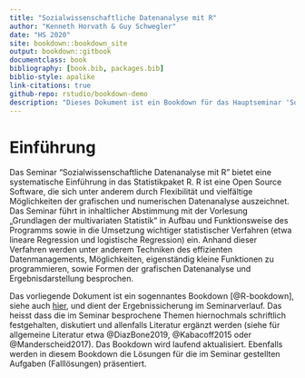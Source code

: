 ```yaml
--- 
title: "Sozialwissenschaftliche Datenanalyse mit R"
author: "Kenneth Horvath & Guy Schwegler"
date: "HS 2020"
site: bookdown::bookdown_site
output: bookdown::gitbook
documentclass: book
bibliography: [book.bib, packages.bib]
biblio-style: apalike
link-citations: true
github-repo: rstudio/bookdown-demo
description: "Dieses Dokument ist ein Bookdown für das Hauptseminar 'Sozialwissenschaftliche Datenanalyse mit R' im HS20 und dient als Ergebnisicherung im Seminarverlauf."
---
```


# Einführung {-}

Das Seminar "Sozialwissenschaftliche Datenanalyse mit R" bietet eine systematische Einführung in das Statistikpaket R. R ist eine Open Source Software, die sich unter anderem durch Flexibilität und vielfältige Möglichkeiten der grafischen und numerischen Datenanalyse auszeichnet. Das Seminar führt in inhaltlicher Abstimmung mit der Vorlesung „Grundlagen der multivariaten Statistik“ in Aufbau und Funktionsweise des Programms sowie in die Umsetzung wichtiger statistischer Verfahren (etwa lineare Regression und logistische Regression) ein. Anhand dieser Verfahren werden unter anderem Techniken des effizienten Datenmanagements, Möglichkeiten, eigenständig kleine Funktionen zu programmieren, sowie Formen der grafischen Datenanalyse und Ergebnisdarstellung besprochen.

Das vorliegende Dokument ist ein sogennantes Bookdown [@R-bookdown], siehe auch [hier](https://bookdown.org/), und dient der Ergebnissicherung im Seminarverlauf. Das heisst dass die im Seminar besprochene Themen hiernochmals schriftlich festgehalten, diskutiert und allenfalls Literatur ergänzt werden  (siehe für allgemeine Literatur etwa @DiazBone2019, @Kabacoff2015 oder @Manderscheid2017). Das Bookdown wird laufend aktualisiert. Ebenfalls werden in diesem Bookdown die Lösungen für die im Seminar gestellten Aufgaben (Falllösungen) präsentiert.





